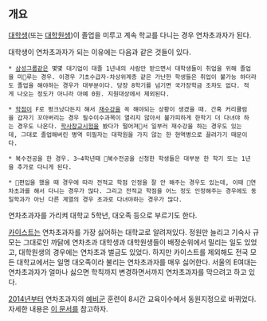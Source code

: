 == 개요 ==
[[대학생]](또는 [[대학원생]])이 졸업을 미루고 계속 학교를 다니는 경우 연차초과자가 된다. 

대학생이 연차초과자가 되는 이유에는 다음과 같은 것들이 있다.
 
 * [[삼성그룹]]같은 몇몇 대기업이 대졸 1년내의 사람만 받으면서 대학생들이 취업을 위해 졸업을 미루는 경우. 이경우 기초수급자-차상위계층 같은 가난한 학생들은 취업이 불가능 하더라도 졸업을 해야하는 경우가 대부분이다. 당장 8학기를 넘기면 국가장학금 조차도 없다. 적게 나오는 정도가 아니라 아예 0원. 지원대상에서 제외된다. 

 * [[학점]]이 F로 펑크났다든지 해서 [[재수강]]을 꼭 해야되는 상황이 생겼을 때. 간혹 커리큘럼을 갑자기 꼬아버리는 경우 필수이수과목이 열리지 않아서 불가피하게 한학기 더 다녀야 하는 경우도 나온다. [[학사장교]]시험을 봤다가 떨어져서 일부러 재수강을 하는 경우도 있는데, 그대로 졸업해버린 병역 미필자는 대학원을 가지 않는 한 현역병으로 끌려가기 때문이다. 

 * 복수전공을 한 경우. 3~4학년때 복수전공을 신청한 학생들은 대부분 한 학기 또는 1년을 추가로 다니게 된다. 

 * 편입을 했을 때 경우에 따라 전적교 학점 인정을 잘 안 해주는 경우도 있는데, 이때 연차초과를 해서 다니는 경우가 많다. 그리고 전적교 학점을 어느 정도 인정해주는 경우에도 동일학과가 아닌 다른 계열의 경우 초과로 다녀야하는 경우가 많다. 

연차초과자를 가리켜 대학교 5학년, 대오족 등으로 부르기도 한다.

[[카이스트]]는 연차초과자를 가장 싫어하는 대학교로 알려져있다. 정원만 늘리고 기숙사 규모는 그대로인 까닭에 연차초과 대학생과 대학원생들이 배정순위에서 밀리는 일도 있었고, 대학원생의 경우에는 연차초과 벌금도 있었다. 하지만 카이스트를 제외해도 전국 모든 대학교에서는 일명 대오족이라 불리는 연차초과자를 매우 싫어한다. 서울의 E여대는 연차초과자가 얼마나 싫으면 학칙까지 변경하면서까지 연차초과자를 막으려고 하고 있다. 

[[2014년]]부터 연차초과자의 [[예비군]] 훈련이 8시간 교육이수에서 동원지정으로 바뀌었다. 자세한 내용은 [[예비군훈련#s-4.1.2|이 문서]]를 참고하자.

